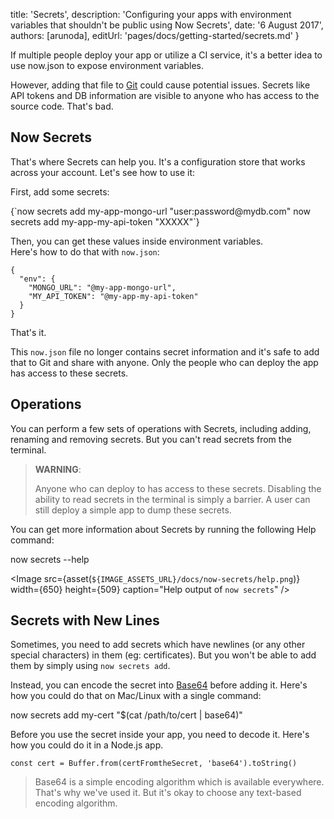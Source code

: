 

  title: 'Secrets',
  description: 'Configuring your apps with environment variables that shouldn\'t be public using Now Secrets',
  date: '6 August 2017',
  authors: [arunoda],
  editUrl: 'pages/docs/getting-started/secrets.md'
}

If multiple people deploy your app or utilize a CI service, it's a better idea to use <InternalLink href="/docs/getting-started/environment-variables#via-“now.json”">now.json</InternalLink> to expose environment variables.

However, adding that file to [Git](https://en.wikipedia.org/wiki/Git) could cause potential issues. Secrets like API tokens and DB information are visible to anyone who has access to the source code. That's bad.

## Now Secrets

That's where <Now color="#000"/> Secrets can help you. It's a configuration store that works across your account. Let's see how to use it:

First, add some secrets:

<TerminalInput>
{`now secrets add my-app-mongo-url "user:password@mydb.com"
now secrets add my-app-my-api-token "XXXXX"`}
</TerminalInput>

Then, you can get these values inside environment variables.<br/>
Here's how to do that with `now.json`:

```
{
  "env": {
    "MONGO_URL": "@my-app-mongo-url",
    "MY_API_TOKEN": "@my-app-my-api-token"
  }
}
```

That's it.

This `now.json` file no longer contains secret information and it's safe to add that to Git and share with anyone. Only the people who can deploy the app has access to these secrets.

## Operations
You can perform a few sets of operations with <Now color="#000"/> Secrets, including adding, renaming and removing secrets. But you can't read secrets from the terminal.

> **WARNING**:
>
> Anyone who can deploy to <Now color="#000"/> has access to these secrets. Disabling the ability to read secrets in the terminal is simply a barrier.
> A user can still deploy a simple app to dump these secrets.


You can get more information about <Now color="#000"/> Secrets by running the following Help command:

<TerminalInput>now secrets --help</TerminalInput>

<Image
  src={asset(`${IMAGE_ASSETS_URL}/docs/now-secrets/help.png`)}
  width={650}
  height={509}
  caption="Help output of `now secrets`"
/>

## Secrets with New Lines

Sometimes, you need to add secrets which have newlines (or any other special characters) in them (eg: certificates). But you won't be able to add them by simply using `now secrets add`.

Instead, you can encode the secret into [Base64](https://en.wikipedia.org/wiki/Base64) before adding it. Here's how you could do that on Mac/Linux with a single command:

<TerminalInput>now secrets add my-cert "$(cat /path/to/cert | base64)"</TerminalInput>

Before you use the secret inside your app, you need to decode it. Here's how you could do it in a Node.js app.

```
const cert = Buffer.from(certFromtheSecret, 'base64').toString()
```

> Base64 is a simple encoding algorithm which is available everywhere.<br/>
> That's why we've used it. But it's okay to choose any text-based encoding algorithm.

